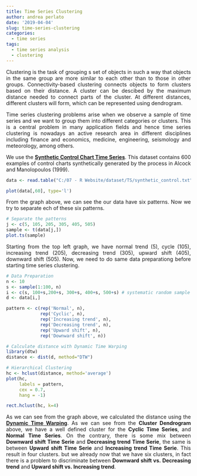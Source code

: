 ```yaml
---
title: Time Series Clustering
author: andrea perlato
date: '2019-04-04'
slug: time-series-clustering
categories:
  - time series
tags:
  - time series analysis
  - clustering
---
```


<style>
body {
text-align: justify}
</style>

Clustering is the task of grouping s set of objects in such a way that objects in the same group are more similar to each other than to those in other groups.
Connectivity-based clustering connects objects to form clusters based on their distance. A cluster can be descibed by the maximum distance needed to connect parts of the cluster. At different distances, different clusters will form, which can be represented using dendrogram. </br>

Time series clustering problems arise when we observe a sample of time series and we want to group them into different categories or clusters.
This is a central problem in many application fields and hence time series clustering is nowadays an active research area in different disciplines including finance and economics, medicine, engineering, seismology and meteorology, among others.

We use the [**Synthetic Control Chart Time Series**](http://kdd.ics.uci.edu/databases/synthetic_control/synthetic_control.html). This dataset contains 600 examples of control charts synthetically generated by the process in Alcock and Manolopoulos (1999). 

```r
data <- read.table("C:/07 - R Website/dataset/TS/synthetic_control.txt", header = FALSE)

plot(data[,60], type='l')

```

From the graph above, we can see the our data have six patterns. Now we try to separate ech of these six patterns.

```r
# Separate the patterns
j <- c(5, 105, 205, 305, 405, 505)
sample <- t(data[j,])
plot.ts(sample)

```

Starting from the top left graph, we have normal trend (5), cycle (105), increasing trend (205), decreasing trend (305), upward shift (405), downward shift (505).
Now, we need to do same data preparationg before starting time series clustering.

```r
# Data Preparation
n <- 10
s <- sample(1:100, n)
i <- c(s, 100+s,200+s, 300+s, 400+s, 500+s) # systematic random sample
d <- data[i,]

pattern <- c(rep('Normal', n),
             rep('Cyclic', n),
             rep('Increasing trend', n),
             rep('Decreasing trend', n),
             rep('Upward shift', n),
             rep('Downward shift', n))

# Calculate distance with Dynamic Time Warping
library(dtw)
distance <- dist(d, method="DTW")

# Hierarchical Clustering
hc <- hclust(distance, method='average')
plot(hc, 
     labels = pattern,
     cex = 0.7,
     hang = -1)

rect.hclust(hc, k=4)

```

As we can see from the graph above, we calculated the distance using the [**Dynamic Time Warping**](https://en.wikipedia.org/wiki/Dynamic_time_warping).
As we can see from the **Cluster Dendrogram** above, we have a well defined cluster for the **Cyclic Time Series**, and **Normal Time Series**.
On the contrary, there is some mix between **Downward shift Time Serie** and **Decreasing trend Time Serie**, the same is between **Upward shift Time Serie** and **Increasing trend Time Serie**. This result in four clusters. 
but we already now that we have six clusters, in fact there is a problem to discriminate between **Downward shift vs. Decreasing trend** and **Upward shift vs. Increasing trend**. 









































































































